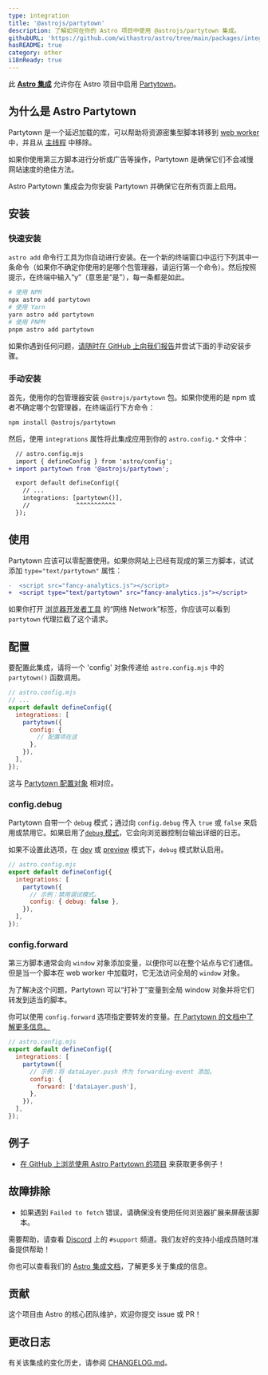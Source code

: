 ```yaml
---
type: integration
title: '@astrojs/partytown'
description: 了解如何在你的 Astro 项目中使用 @astrojs/partytown 集成。
githubURL: 'https://github.com/withastro/astro/tree/main/packages/integrations/partytown/'
hasREADME: true
category: other
i18nReady: true
---
```



此 **[Astro 集成][astro-integration]** 允许你在 Astro 项目中启用 [Partytown](https://partytown.builder.io/)。

## 为什么是 Astro Partytown

Partytown 是一个延迟加载的库，可以帮助将资源密集型脚本转移到 [web worker](https://developer.mozilla.org/zh-CN/docs/Web/API/Web_Workers_API) 中，并且从 [主线程](https://developer.mozilla.org/zh-CN/docs/Glossary/Main_thread) 中移除。

如果你使用第三方脚本进行分析或广告等操作，Partytown 是确保它们不会减慢网站速度的绝佳方法。

Astro Partytown 集成会为你安装 Partytown 并确保它在所有页面上启用。

## 安装

### 快速安装

`astro add` 命令行工具为你自动进行安装。在一个新的终端窗口中运行下列其中一条命令（如果你不确定你使用的是哪个包管理器，请运行第一个命令）。然后按照提示，在终端中输入“y”（意思是“是”），每一条都是如此。

```sh
# 使用 NPM
npx astro add partytown
# 使用 Yarn
yarn astro add partytown
# 使用 PNPM
pnpm astro add partytown
```

如果你遇到任何问题，[请随时在 GitHub 上向我们报告](https://github.com/withastro/astro/issues)并尝试下面的手动安装步骤。

### 手动安装

首先，使用你的包管理器安装 `@astrojs/partytown` 包。如果你使用的是 npm 或者不确定哪个包管理器，在终端运行下方命令：

```sh
npm install @astrojs/partytown
```

然后，使用 `integrations` 属性将此集成应用到你的 `astro.config.*` 文件中：

```diff lang="js" "partytown()"
  // astro.config.mjs
  import { defineConfig } from 'astro/config';
+ import partytown from '@astrojs/partytown';

  export default defineConfig({
    // ...
    integrations: [partytown()],
    //             ^^^^^^^^^^^
  }); 
```

## 使用

Partytown 应该可以零配置使用。如果你网站上已经有现成的第三方脚本，试试添加 `type="text/partytown"` 属性：

```diff lang="html"
-  <script src="fancy-analytics.js"></script>
+  <script type="text/partytown" src="fancy-analytics.js"></script>
```

如果你打开 [浏览器开发者工具](https://developer.chrome.com/docs/devtools/open/) 的“网络 Network”标签，你应该可以看到 `partytown` 代理拦截了这个请求。

## 配置

要配置此集成，请将一个 'config' 对象传递给 `astro.config.mjs` 中的 `partytown()` 函数调用。

```js
// astro.config.mjs
// ...
export default defineConfig({
  integrations: [
    partytown({
      config: {
        // 配置项在这
      },
    }),
  ],
});
```

这与 [Partytown 配置对象](https://partytown.builder.io/configuration) 相对应。

### config.debug

Partytown 自带一个 `debug` 模式；通过向 `config.debug` 传入 `true` 或 `false` 来启用或禁用它。如果启用了[`debug` 模式](https://partytown.builder.io/debugging)，它会向浏览器控制台输出详细的日志。

如果不设置此选项，在 [dev](/zh-cn/reference/cli-reference/#astro-dev) 或 [preview](/zh-cn/reference/cli-reference/#astro-preview) 模式下，`debug` 模式默认启用。

```js
// astro.config.mjs
export default defineConfig({
  integrations: [
    partytown({
      // 示例：禁用调试模式。
      config: { debug: false },
    }),
  ],
});
```

### config.forward

第三方脚本通常会向 `window` 对象添加变量，以便你可以在整个站点与它们通信。但是当一个脚本在 web worker 中加载时，它无法访问全局的 `window` 对象。

为了解决这个问题，Partytown 可以“打补丁”变量到全局 window 对象并将它们转发到适当的脚本。

你可以使用 `config.forward` 选项指定要转发的变量。[在 Partytown 的文档中了解更多信息。](https://partytown.builder.io/forwarding-events)

```js
// astro.config.mjs
export default defineConfig({
  integrations: [
    partytown({
      // 示例：将 dataLayer.push 作为 forwarding-event 添加。
      config: {
        forward: ['dataLayer.push'],
      },
    }),
  ],
});
```

## 例子

*   [在 GitHub 上浏览使用 Astro Partytown 的项目](https://github.com/search?q=%22%40astrojs%2Fpartytown%22+path%3A**%2Fpackage.json\&type=code) 来获取更多例子！


## 故障排除

* 如果遇到 `Failed to fetch` 错误，请确保没有使用任何浏览器扩展来屏蔽该脚本。

需要帮助，请查看 [Discord](https://astro.build/chat) 上的 `#support` 频道。我们友好的支持小组成员随时准备提供帮助！ 

你也可以查看我们的 [Astro 集成文档][astro-integration]，了解更多关于集成的信息。

## 贡献

这个项目由 Astro 的核心团队维护，欢迎你提交 issue 或 PR！

## 更改日志

有关该集成的变化历史，请参阅 [CHANGELOG.md](https://github.com/withastro/astro/tree/main/packages/integrations/partytown/CHANGELOG.md)。

[astro-integration]: /zh-cn/guides/integrations-guide/
